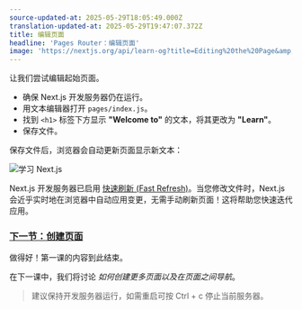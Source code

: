 ```yaml
---
source-updated-at: 2025-05-29T18:05:49.000Z
translation-updated-at: 2025-05-29T19:47:07.372Z
title: 编辑页面
headline: 'Pages Router：编辑页面'
image: 'https://nextjs.org/api/learn-og?title=Editing%20the%20Page&amp;chapter=3'
---
```


让我们尝试编辑起始页面。

*   确保 Next.js 开发服务器仍在运行。
*   用文本编辑器打开 `pages/index.js`。
*   找到 `<h1>` 标签下方显示 **"Welcome to"** 的文本，将其更改为 **"Learn"**。
*   保存文件。

保存文件后，浏览器会自动更新页面显示新文本：

![学习 Next.js](https://h8DxKfmAPhn8O0p3.public.blob.vercel-storage.com/learn/pages-router/create-nextjs-app/learn-nextjs.png)

Next.js 开发服务器已启用 [快速刷新 (Fast Refresh)](/docs/basic-features/fast-refresh)。当您修改文件时，Next.js 会近乎实时地在浏览器中自动应用变更，无需手动刷新页面！这将帮助您快速迭代应用。

### [下一节：创建页面](#next-up-creating-pages)

做得好！第一课的内容到此结束。

在下一课中，我们将讨论 _如何创建更多页面以及在页面之间导航_。

> 建议保持开发服务器运行，如需重启可按 Ctrl + c 停止当前服务器。